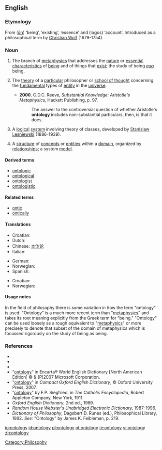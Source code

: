 ==English==
{{wikipedia}}

===Etymology===
From {{AGr.}} '''[[ὄν|{{Polytonic|ὄν}}]]''' ([[ōn]]) ‘being’, ‘existing’, ‘essence’ and '''[[λόγος|{{Polytonic|λόγος}}]]''' (logos) ‘account’.  Introduced as a philosophical term by [[w:Christian_Wolff_(philosopher)|Christian Wolf]] (1679-1754).

===Noun===
{{en-noun|ontolog|ies}}

# {{philosophy}} The branch of [[metaphysics]] that addresses the [[nature]] or [[essential]] [[characteristic]]s of [[being]] and of things that [[exist]]; the study of being ''[[qua]]'' being.
# {{philosophy}} The [[theory]] of a [[particular]] philosopher or [[school of thought]] concerning the [[fundamental]] types of [[entity]] in the [[universe]].
#*'''2000''', C.D.C. Reeve, ''Substantial Knowledge: Aristotle's Metaphysics'', Hackett Publishing, p. 97,
#*:The answer to the controversial question of whether Aristotle's '''ontology''' includes non-substantial particulars, then, is that it does.
# {{logic}} A [[logical]] [[system]] involving theory of classes, developed by [[w:Stanislaw_Lesniewski|Stanislaw Lesniewski]] (1886-1939).
# {{computer science}} A [[structure]] of [[concept]]s or [[entity|entities]] within a [[domain]], organized by [[relationship]]s; a system [[model]].

====Derived terms====
*[[ontologic]]
*[[ontological]]
*[[ontologist]]
*[[ontologistic]]

====Related terms====
*[[ontic]]
*[[ontically]]

====Translations====
{{trans-top|the study of being}}
*Croatian: {{t-|hr|ontologija|f}}
* Dutch: {{t|nl|ontologie}}
*Chinese: [[本体论]]
* Italian: {{t-|it|ontologia|f}}
{{trans-mid}}
* German: {{t|de|Ontologie|f}}
*Norwegian: {{t-|no|ontologi|m}}
* Spanish: {{t|es|ontología|f}}
{{trans-bottom}}

{{trans-top|a system model in computer science}}
*Croatian: {{t-|hr|ontologija|f}}
*Norwegian: {{t-|no|ontologi|m}}
{{trans-mid}}
{{trans-bottom}}

====Usage notes====
In the field of philosophy there is some variation in how the term "ontology" is used.  "Ontology" is a much more recent term than "[[metaphysics]]" and takes its root meaning explicitly from the Greek term for "being."  "Ontology" can be used loosely as a rough equivalent to "[[metaphysics]]" or more precisely to denote that subset of the domain of metaphysics which is focussed rigorously on the study of being as being.

===References===
*{{R:Webster 1828}}
*{{R:Webster 1913|ontology}}
*{{R:Dictionary.com|ontology}}
*"[http://encarta.msn.com/dictionary_/ontology.html ontology]" in Encarta® World English Dictionary [North American Edition] © & (P)2007 Microsoft Corporation.
*"[http://www.askoxford.com/concise_oed/ontology?view=uk ontology]" in ''Compact Oxford English Dictionary'', © Oxford University Press, 2007.
*"[http://www.newadvent.org/cathen/11258a.htm ontology]" by F.P. Siegfried, in ''The Catholic Encyclopedia'', Robert Appleton Company, New York, 1911.
*''Oxford English Dictionary'', 2nd ed., 1989.
*''Random House Webster's Unabridged Electronic Dictionary'', 1987-1996.
*''Dictionary of Philosophy'', Dagobert D. Runes (ed.), Philosophical Library, 1962. ''See:'' "Ontology" by James K. Feibleman, p. 219.

[[Category:Philosophy]]

[[io:ontology]]
[[id:ontology]]
[[pl:ontology]]
[[pt:ontology]]
[[te:ontology]]
[[vi:ontology]]
[[zh:ontology]]